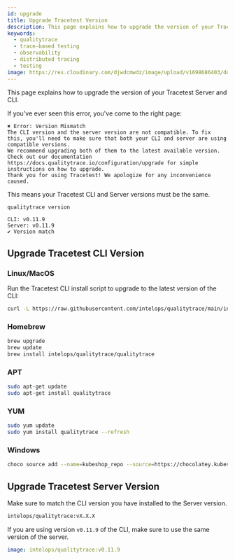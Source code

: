 ```yaml
---
id: upgrade
title: Upgrade Tracetest Version
description: This page explains how to upgrade the version of your Tracetest Core Server and CLI if their version are incompatible.
keywords:
  - qualitytrace
  - trace-based testing
  - observability
  - distributed tracing
  - testing
image: https://res.cloudinary.com/djwdcmwdz/image/upload/v1698686403/docs/Blog_Thumbnail_14_rsvkmo.jpg
---
```


This page explains how to upgrade the version of your Tracetest Server and CLI.

If you've ever seen this error, you've come to the right page:

```text
✖️ Error: Version Mismatch
The CLI version and the server version are not compatible. To fix this, you'll need to make sure that both your CLI and server are using compatible versions.
We recommend upgrading both of them to the latest available version. Check out our documentation https://docs.qualitytrace.io/configuration/upgrade for simple instructions on how to upgrade.
Thank you for using Tracetest! We apologize for any inconvenience caused.
```

This means your Tracetest CLI and Server versions must be the same.

```sh
qualitytrace version
```

```text title="Expected output"
CLI: v0.11.9
Server: v0.11.9
✔️ Version match
```

## Upgrade Tracetest CLI Version

### Linux/MacOS

Run the Tracetest CLI install script to upgrade to the latest version of the CLI:

```sh
curl -L https://raw.githubusercontent.com/intelops/qualitytrace/main/install-cli.sh | bash
```

### Homebrew

```sh
brew upgrade
brew update
brew install intelops/qualitytrace/qualitytrace
```

### APT

```sh
sudo apt-get update
sudo apt-get install qualitytrace
```

### YUM

```sh
sudo yum update
sudo yum install qualitytrace --refresh
```

### Windows

```sh
choco source add --name=kubeshop_repo --source=https://chocolatey.kubeshop.io/chocolatey ; choco upgrade qualitytrace
```

## Upgrade Tracetest Server Version

Make sure to match the CLI version you have installed to the Server version.

```sh
intelops/qualitytrace:vX.X.X
```

If you are using version `v0.11.9` of the CLI, make sure to use the same version of the server.

```yaml
image: intelops/qualitytrace:v0.11.9
```
